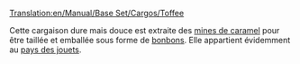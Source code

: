 [[Translation:en/Manual/Base Set/Cargos/Toffee]]

{{fr/Cargaison|nom=Caramel
|image=en/ToffeeQuarry.png
|produit=[[fr/Manual/Base Set/Industries/Carrière de caramel|Carrière de caramel]]
|accepté=[[fr/Manual/Base Set/Industries/Usine de bonbons|Usine de bonbons]]
}}

Cette cargaison dure mais douce est extraite des [[fr/Mine de caramel|mines de caramel]] pour être taillée et emballée sous forme de [[fr/Manual/Base Set/Cargos/Bonbon|bonbons]]. Elle appartient évidemment au [[fr/Manual/Climat#Pays des jouets|pays des jouets]].